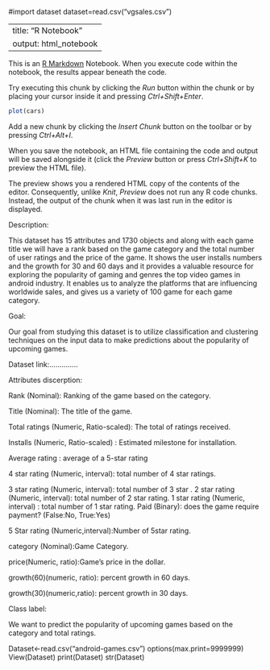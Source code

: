 #import dataset
dataset=read.csv("vgsales.csv")



---
title: "R Notebook"
output: html_notebook
---

This is an [R Markdown](http://rmarkdown.rstudio.com) Notebook. When you execute code within the notebook, the results appear beneath the code. 

Try executing this chunk by clicking the *Run* button within the chunk or by placing your cursor inside it and pressing *Ctrl+Shift+Enter*. 

```r
plot(cars)
```

Add a new chunk by clicking the *Insert Chunk* button on the toolbar or by pressing *Ctrl+Alt+I*.

When you save the notebook, an HTML file containing the code and output will be saved alongside it (click the *Preview* button or press *Ctrl+Shift+K* to preview the HTML file).

The preview shows you a rendered HTML copy of the contents of the editor. Consequently, unlike *Knit*, *Preview* does not run any R code chunks. Instead, the output of the chunk when it was last run in the editor is displayed.

Description:

This dataset  has 15 attributes and 1730 objects and along with each game title we will have a rank based on the game category and the total number of user ratings and the price of the game.
It shows the user installs numbers and the growth for 30 and 60 days 
and it provides a valuable resource for exploring the popularity of gaming and genres the top video games in android industry.
It enables us to analyze the platforms that are influencing worldwide sales, 
and gives us a variety of 100 game for each game category.

Goal:

Our goal  from studying this dataset is to utilize classification and clustering techniques on the input data to make predictions about the popularity of upcoming games.

Dataset link:…………..


Attributes discerption: 

Rank (Nominal): Ranking of the game based on the category.

Title (Nominal): The title of the game.

Total ratings (Numeric, Ratio-scaled): The total of ratings received.

Installs (Numeric, Ratio-scaled) : Estimated milestone for installation.

Average rating : average of a 5-star rating

4 star rating (Numeric, interval): total number of 4 star ratings.

3 star rating (Numeric, interval): total number of 3 star .
2 star rating (Numeric, interval): total number of 2 star rating.
1 star rating (Numeric, interval) : total number of 1 star rating.
Paid (Binary): does the game require payment? (False:No, True:Yes)

5 Star rating (Numeric,interval):Number of 5star rating.

category (Nominal):Game Category.

price(Numeric, ratio):Game's price in the dollar.


growth(60)(numeric, ratio): percent growth in 60 days.

growth(30)(numeric,ratio): percent growth in 30 days.

Class label:

We want to predict the popularity of upcoming games based on the category and total ratings.

Dataset<-read.csv("android-games.csv")
options(max.print=9999999)
View(Dataset)
print(Dataset)
str(Dataset)
